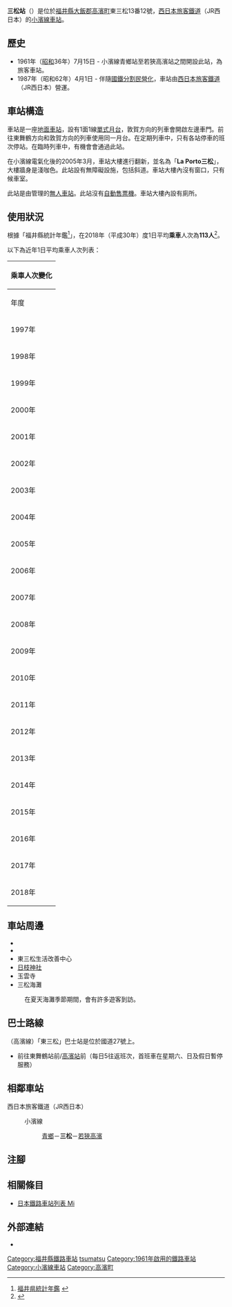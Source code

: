 {{NoteTA
|T=zh-hans:三松站 (福井县);zh-hk:三松站 (福井縣);zh-tw:三松車站 (福井縣);
|1=zh-hans:三松站;zh-hk:三松站;zh-tw:三松車站;
}}
{{Otheruseslist|位於福井縣的JR西日本小濱線三松站|位於大阪府的水間鐵道車站|三松站 (大阪府)|南韓京畿道的韓國鐵道公社一山線三松站|三松站 (京畿道)}}
{{Infobox station
|公司色 = #0072bc
|站名 = 三松
|圖片 = Mitsumatsu20090830.JPG
|圖片說明 = 車站大樓（2009年8月30日）
|日文原名 = 三松
|平假名 = みつまつ
|羅馬拼音 = Mitsumatsu
|副站名 = 
|電報略號 = ミツ
|所在地 = {{JPN}}[[福井縣|福井縣]][[大飯郡|大飯郡]][[高濱町|高濱町]]東三松13番12號
|座標 = {{coord|35|29|19.79|N|135|31|14.08|E|type:railwaystation_region:JP-24|display=inline,title}}
|車站構造 = [[地面車站|地面車站]]
|月台配置 = 1面1線
|啟用年月日 = 1961年（[[昭和|昭和]]36年）7月15日
|廢站年月日 = 
|乘客人數 = 113
|上下車人次 = 
|統計年度 = 2018
|轉車 = 
|全寬備註 = [[無人車站|無人車站]]
|adjacent = {{Adjacent stations|system=西日本旅客鐵道近畿地域路線|line=小濱線|left=青鄉|right=若狹高濱|note-left=2.1km|note-mid=距離[[敦賀站|敦賀]]71.4km|note-right=2.5km}}
}}
'''三松站'''（{{jpn|j=三松駅|hg=みつまつえき|rm=Mitsumatsu eki|f=y}}）是位於[[福井縣|福井縣]][[大飯郡|大飯郡]][[高濱町|高濱町]]東三松13番12號，[[西日本旅客鐵道|西日本旅客鐵道]]（JR西日本）的[[小濱線|小濱線]][[鐵路車站|車站]]。

== 歷史 == 
* 1961年（[[昭和|昭和]]36年）7月15日 - 小濱線青鄉站至若狹高濱站之間開設此站，為旅客車站。
* 1987年（昭和62年）4月1日 - 伴隨[[國鐵分割民營化|國鐵分割民營化]]，車站由[[西日本旅客鐵道|西日本旅客鐵道]]（JR西日本）營運。

== 車站構造 ==
車站是一座[[地面車站|地面車站]]，設有1面1線[[單式月台|單式月台]]，敦賀方向的列車會開啟左邊車門。前往東舞鶴方向和敦賀方向的列車使用同一月台。在定期列車中，只有各站停車的班次停站。在臨時列車中，有機會會通過此站。

在小濱線電氣化後的2005年3月，車站大樓進行翻新，並名為「'''La Porto三松'''」，大樓牆身是淺咖色。此站設有無障礙設施，包括斜道。車站大樓內沒有窗口，只有候車室。

此站是由{{Translink|ja|敦賀地域鉄道部|敦賀地域鐵道部}}管理的[[無人車站|無人車站]]。此站沒有[[自動售票機|自動售票機]]。車站大樓內設有廁所。

== 使用狀況 ==
根據「福井縣統計年鑑<ref>[http://www.pref.fukui.jp/doc/toukei-jouhou/nenkan.html 福井県統計年鑑] {{Wayback|url=http://www.pref.fukui.jp/doc/toukei-jouhou/nenkan.html |date=20180330212818 }}{{ja icon}}</ref>」，在2018年（平成30年）度1日平均'''乘車'''人次為'''113人'''<ref>{{Cite web|url=https://www.pref.fukui.lg.jp/doc/toukei-jouhou/nenkan_d/fil/12-30koutuu.pdf|title=8.駅別JR貨客輸送状況（1日平均）|accessdate=2020-05-10|publisher=福井県|format=PDF|language=ja|archive-date=2021-11-03|archive-url=https://web.archive.org/web/20211103010935/https://www.pref.fukui.lg.jp/doc/toukei-jouhou/nenkan_d/fil/12-30koutuu.pdf}}</ref>。

以下為近年1日平均乘車人次列表：
{| class="wikitable" style="margin: 1em 0.2em; text-align: center; font-size: 85%;"
|- style="background: #ddd;"
!colspan="2"|乘車人次變化
|-
!年度 !! 1日平均乘車人次
|-
|1997年
|74
|-
|1998年
|70
|-
|1999年
|70
|-
|2000年
|134
|-
|2001年
|133
|-
|2002年
|139
|-
|2003年
|73
|-
|2004年
|59
|-
|2005年
|58
|-
|2006年
|64
|-
|2007年
|84
|-
|2008年
|87
|-
|2009年
|75
|-
|2010年
|79
|-
|2011年
|83
|-
|2012年
|98
|-
|2013年
|105
|-
|2014年
|103
|-
|2015年
|92
|-
|2016年
|87
|-
|2017年
|99
|-
|2018年
|113
|}

== 車站周邊 ==
* {{Translink|ja|国道27号|國道27號}}
* {{Translink|ja|福井県道149号音海中津海線|福井縣道149號音海中津海線}}
* 東三松生活改善中心
* [[日枝神社|日枝神社]]
* 玉雲寺
* 三松海灘
: 在夏天海灘季節期間，會有許多遊客到訪。

== 巴士路線 ==
{{Translink|ja|京都交通 (舞鶴)|京都交通 (舞鶴)|京都交通}}（高濱線）「東三松」巴士站是位於國道27號上。
*前往東舞鶴站前/[[若狹高濱站|高濱站]]前（每日5往返班次，首班車在星期六、日及假日暫停服務）

== 相鄰車站 ==
; 西日本旅客鐵道（JR西日本）
: {{Color|#999999|■}}小濱線
:: [[青鄉站|青鄉]]－'''三松'''－[[若狹高濱站|若狹高濱]]
== 注腳 ==
{{Reflist}}
== 相關條目 ==
* [[日本鐵路車站列表_Mi|日本鐵路車站列表 Mi]]
== 外部連結 ==
* {{外部連結/JR西日本車站|0541317|三松}}{{ja icon}}
{{小濱線}}
{{DEFAULTSORT:Mitsumatsu}}
[[Category:福井縣鐵路車站|Category:福井縣鐵路車站]]
[[Category:日本鐵路車站_Mi|tsumatsu]]
[[Category:1961年啟用的鐵路車站|Category:1961年啟用的鐵路車站]]
[[Category:小濱線車站|Category:小濱線車站]]
[[Category:高濱町|Category:高濱町]]